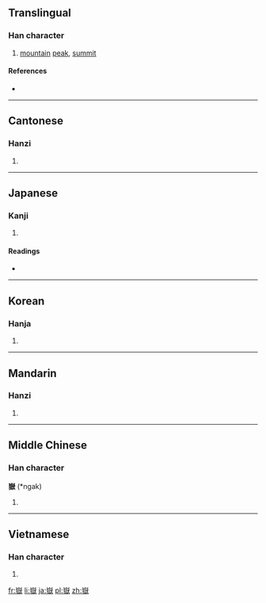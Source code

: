 {{also|岳}}
==Translingual==

===Han character===
{{Han char|rn=46|rad=山|as=14|sn=17|four=2223<sub>4</sub>|canj=山大竹大 (UKHK)|ids=⿱[[山]][[獄]]}}

# [[mountain]] [[peak]], [[summit]]

====References====
* {{Han ref|kx=0321.280|dkj=08566|dj=0621.290|hdz=10803.040|uh=5DBD|ud=23997|bh=C0AE|bd=49326}}

----

==Cantonese==

===Hanzi===
{{yue-hanzi|jyut=[[ngok6]]|y=ngok6}}

# {{defn|lang=yue|sort=山14}}

----

==Japanese==

===Kanji===
{{ja-kanji|grade=|rs=山14}}

# {{defn|lang=ja|sort=山14}}

====Readings====
* {{ja-readings|on=[[がく]] (gaku)|kun=[[たけ]] (take)}}

----

==Korean==

===Hanja===
{{ko-hanja|hangeul=악|rv=ak|mr=ak}}

# {{defn|lang=ko|sort=山14}}

----

==Mandarin==

===Hanzi===
{{cmn-hanzi|pin=[[guī]] ([[gui1]]), [[yuè]] ([[yue4]])|wg=kuei<sup>1</sup>, yüeh<sup>4</sup>}}

# {{defn|lang=cmn|sort=山14}}

----

==Middle Chinese==

===Han character===
'''嶽''' (*ngak)<!--asterisk signifies that this is a reconstructed pronunciation-->

# {{defn|lang=ltc|sort=山14}}

----

==Vietnamese==

===Han character===
{{vi-hantu|[[nhạc]]|rs=山14}}

# {{defn|lang=vi|sort=山14}}

[[fr:嶽]]
[[li:嶽]]
[[ja:嶽]]
[[pl:嶽]]
[[zh:嶽]]